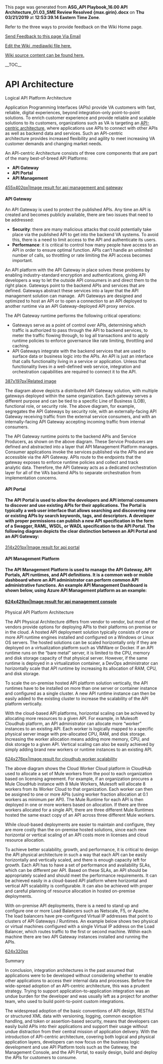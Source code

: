 ﻿<p>This page was generated from <b>ASG_API Playbook_16.00 API Architecture_01.03_SME Review Resolved {max.girin}.docx</b> on <b>Thu 03/21/2019</b> at <b>12:53:39.14 Eastern Time Zone</b>.</p>
<p>Refer to the three ways to provide feedback on the Wiki Home page.</p>
<p><a href="mailto:ronald.opperman@va.gov;paul.marshall4@va.gov?subject=ASG_API Playbook_16.00 API Architecture_01.03_SME Review Resolved {max.girin}">Send Feedback to this page Via Email</a></p>
<p><a href="https://github.com/department-of-veterans-affairs/ES-ASG/tree/master/Projects/ES%20ASG/ES%20ASG%20API%20Playbook%20Project/Content/16.00%20ASG_API%20Playbook_API%20Architecture_Section/16.00 ASG_API Playbook_API Architecture_Section.mediawiki">Edit the Wiki .mediawiki file here.</a></p>
<p><a href=https://github.com/department-of-veterans-affairs/ES-ASG/tree/master/Projects/ES%20ASG/ES%20ASG%20API%20Playbook%20Project/Content/16.00%20ASG_API%20Playbook_API%20Architecture_Section>Wiki source content can be found here.</a></p>
<p>__TOC__</p>
= API Architecture =

Logical API Platform Architecture

Application Programming Interfaces (APIs) provide VA customers with fast, reliable, digital experiences, beyond integration-only point-to-point solutions. To enrich customer experience and provide reliable and scalable solutions to its customers, organizations such as VA is targeting an [https://apigee.com/about/cp/api-centric-platform API-centric architecture], where applications use APIs to connect with other APIs as well as backend data and services. Such an API-centric architecture provides increased flexibility and agility to meet increasing VA customer demands and changing market needs.

An API-centric Architecture consists of three core components that are part of the many best-of-breed API Platforms:

* '''API Gateway'''
* '''API Portal'''
* '''API Management'''

[[https://github.com/department-of-veterans-affairs/ES-ASG/raw/master/Projects/ES%20ASG/ES%20ASG%20API%20Playbook%20Project/Content/16.00%20ASG_API%20Playbook_API%20Architecture_Section/media/image1.png|455x402px|Image result for api management and gateway]]

==== API Gateway ====

An API Gateway is used to protect the published APIs. Any time an API is created and becomes publicly available, there are two issues that need to be addressed:

* '''Security''': there are many malicious attacks that could potentially take place via the published API to get into the backend VA systems. To avoid this, there is a need to limit access to the API and authenticate its users.
* '''Performance''': it is critical to control how many people have access to an API in order to ensure optimal function. APIs can’t handle an unlimited number of calls, so throttling or rate limiting the API access becomes important.

An API platform with the API Gateway in place solves these problems by enabling industry-standard encryption and authentications, giving API developers a way to let the outside API consumers in and direct them to the right place. Gateways point to the backend APIs and services that are defined. Gateways abstract these services into a layer that the API management solution can manage.  API Gateways are designed and optimized to host an API or to open a connection to an API deployed to another runtime via an API Gateway-deployed API proxy service.

The API Gateway runtime performs the following critical operations:

* Gateways serve as a point of control over APIs, determining which traffic is authorized to pass through the API to backend services, to meter the traffic flowing through, to log all transactions and to apply runtime policies to enforce governance like rate limiting, throttling and caching.
* API Gateways integrate with the backend services that are used to surface data or business logic into the APIs. An API is just an interface that calls functionality living in a service or application. Unless that functionality lives in a well-defined web service, integration and orchestration capabilities are required to connect it to the API.

[[https://github.com/department-of-veterans-affairs/ES-ASG/raw/master/Projects/ES%20ASG/ES%20ASG%20API%20Playbook%20Project/Content/16.00%20ASG_API%20Playbook_API%20Architecture_Section/media/image2.png|387x197px|Related image]]

The diagram above depicts a distributed API Gateway solution, with multiple gateways deployed within the same organization. Each gateway serves a different purpose and can be tied to a specific Line of Business (LOB), functional role, or security role. The above diagram, for example, segregates the API Gateways by security role, with an externally-facing API Gateway receiving traffic from the external service consumers, and with an internally-facing API Gateway accepting incoming traffic from internal consumers.

The API Gateway runtime points to the backend APIs and Service Producers, as shown on the above diagram. These Service Producers are defined and abstracted into a layer that API Management Platform manages. Consumer applications invoke the services published via the APIs and are accessible via the API Gateway. APIs route to the endpoints that the gateway exposes to enforce runtime policies and collect and track analytic data. Therefore, the API Gateway acts as a dedicated orchestration layer for all of the VA’s backend APIs to separate orchestration from implementation concerns.

==== API Portal ====

==== The API Portal is used to allow the developers and API internal consumers to discover and use existing APIs for their applications. The Portal is typically a web user interface that allows searching and discovering new or existing APIs by search keywords, tags, and descriptors. A developer with proper permissions can publish a new API specification in the form of a Swagger, RAML, WSDL, or WADL specification to the API Portal. The following diagram depicts the clear distinction between an API Portal and an API Gateway: ====

[[https://github.com/department-of-veterans-affairs/ES-ASG/raw/master/Projects/ES%20ASG/ES%20ASG%20API%20Playbook%20Project/Content/16.00%20ASG_API%20Playbook_API%20Architecture_Section/media/image3.png|314x201px|Image result for api portal]]

==== API Management Platform ====

==== The API Management Platform is used to manage the API Gateway, API Portals, API runtimes, and API definitions. It is a common web or mobile dashboard where an API administrator can perform common API administrative functions. An example API Management Dashboard is shown below, using Azure API Management platform as an example: ====

==== [[https://github.com/department-of-veterans-affairs/ES-ASG/raw/master/Projects/ES%20ASG/ES%20ASG%20API%20Playbook%20Project/Content/16.00%20ASG_API%20Playbook_API%20Architecture_Section/media/image4.png|624x429px|Image result for api management console]]<br />
 ====

Physical API Platform Architecture

The API Physical Architecture differs from vendor to vendor, but most of the vendors provide options for deploying APIs to their platforms on premise or in the cloud. A hosted API deployment solution typically consists of one or more API runtime engines installed and configured on a Windows or Linux OS servers. The hosted solutions can be scaled horizontally only if they are deployed on a virtualization platform such as VMWare or Docker. If an API runtime runs on the “bare metal” server, it is limited to the CPU, memory and disk storage capacity of that physical server. However, if the same runtime is deployed in a virtualization container, a DevOps administrator can horizontally scale that API runtime by increasing its allocation of RAM, CPU, and disk storage.

To scale the on-premise hosted API platform solution vertically, the API runtimes have to be installed on more than one server or container instance and configured as a single cluster. A new API runtime instance can then be easily added to the existing cluster to increase the scalability of the API platform vertically.

With the cloud-based API platforms, horizontal scaling can be achieved by allocating more resources to a given API. For example, in Mulesoft Cloudhub platform, an API administrator can allocate more “worker” instances to an existing API. Each worker is logically mapped to a specific physical server image with pre-allocated CPU, RAM, and disk storage. Increasing the worker allocation means adding more memory, CPU, and disk storage to a given API. Vertical scaling can also be easily achieved by simply adding brand new workers or runtime instances to an existing API.

[[https://github.com/department-of-veterans-affairs/ES-ASG/raw/master/Projects/ES%20ASG/ES%20ASG%20API%20Playbook%20Project/Content/16.00%20ASG_API%20Playbook_API%20Architecture_Section/media/image5.png|624x276px|Image result for cloudhub worker scalability]]

The above diagram shows the Cloud Worker Cloud platform in CloudHub used to allocate a set of Mule workers from the pool to each organization based on licensing agreement. For example, if an organization procures a Mule CloudHub instance with 8 Mule Workers, Mulesoft will allocate 8 workers from its Worker Cloud to that organization. Each worker can then be assigned to one or more APIs (using worker fraction allocation at 0.1 workers as minimum per API). The Mule Runtime for each API is then deployed in one or more workers based on allocation. If there are three workers allocated for a single API, there are three different Mule Runtimes hosted the same exact copy of an API across three different Mule workers.

While cloud-based deployments are easier to maintain and configure, they are more costly than the on-premise hosted solutions, since each new horizontal or vertical scaling of an API costs more in licenses and cloud resource allocation.

To achieve better scalability, growth, and performance, it is critical to design the API physical architecture in such a way that each API can be easily horizontally and vertically scaled, and there is enough capacity left for growth. Each API has to have a set of performance and availability SLAs, which can be different per API. Based on these SLAs, an API should be appropriately scaled and should meet the performance requirements. It can be achieved easily in a cloud-based API platform where horizontal and vertical API scalability is configurable. It can also be achieved with proper and careful planning of resource allocation in hosted on-premise deployments.

With on-premise API deployments, there is a need to stand up and configure one or more Load Balancers such as Netscale, F5, or Apache. The load balancers have pre-configured Virtual IP addresses that point to clusters of API Gateways / Runtimes. An example below shows two physical or virtual machines configured with a single Virtual IP address on the Load Balancer, which routes traffic to the first or second machine. Within each machine there are two API Gateway instances installed and running the APIs.

[[https://github.com/department-of-veterans-affairs/ES-ASG/raw/master/Projects/ES%20ASG/ES%20ASG%20API%20Playbook%20Project/Content/16.00%20ASG_API%20Playbook_API%20Architecture_Section/media/image6.png|624x320px]]

Summary

In conclusion, integration architectures in the past assumed that applications were to be developed without considering whether to enable other applications to access their internal data and processes. Before the wide-spread adoption of an API-centric architecture, this was a prudent strategy. Trying to support application-to-application integration was an undue burden for the developer and was usually left as a project for another team, who used to build point-to-point custom integrations.

The widespread adoption of the basic conventions of API design, RESTful or structured XML data with versioning, logging, common exception handling, and token or assertion-based security, means that developers can easily build APIs into their applications and support their usage without undue distraction from their central mission of application delivery. With the introduction of API-centric architecture, covering both logical and physical application layers, developers can now focus on the business logic development and use API Platform tools such as the Gateway, the Management Console, and the API Portal, to easily design, build and deploy the APIs for customers to consume.







